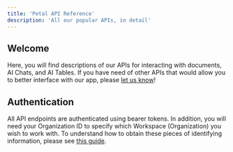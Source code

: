 ```yaml
---
title: 'Petal API Reference'
description: 'All our popular APIs, in detail'
---
```


## Welcome

Here, you will find descriptions of our APIs for interacting with documents, AI Chats, and AI Tables. If you have need of other APIs that would allow you to better interface with our app, please [let us know](mailto:help@petal.org)!

## Authentication

All API endpoints are authenticated using bearer tokens. In addition, you will need your Organization ID to specify which Workspace (Organization) you wish to work with. To understand how to obtain these pieces of identifying information, please see [this guide](/intro/credentials).




